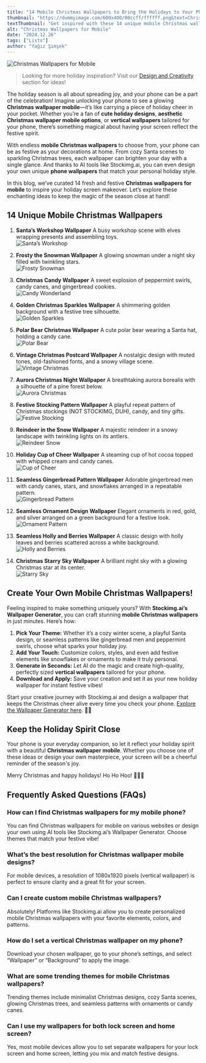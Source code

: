 ```yaml
---
title: "14 Mobile Christmas Wallpapers to Bring the Holidays to Your Phone"
thumbnail: "https://dummyimage.com/600x400/00ccff/ffffff.png&text=Christmas+Wallpapers+Mobile"
textThumbnail: "Get inspired with these 14 unique mobile Christmas wallpaper ideas to light up your phone this holiday season. Perfect for festive fun on the go!"
alt: "Christmas Wallpapers for Mobile"
date: "2024.12.26"
tags: ["Lists"]
author: "Yağız Şimşek"
---
```


![Christmas Wallpapers for Mobile](https://dummyimage.com/600x400/00ccff/ffffff.png&text=Christmas+Wallpapers+Mobile)

> Looking for more holiday inspiration? Visit our [Design and Creativity](https://stockimg.ai/blog/design-and-creativity/) section for ideas!

The holiday season is all about spreading joy, and your phone can be a part of the celebration! Imagine unlocking your phone to see a glowing **Christmas wallpaper mobile**—it’s like carrying a piece of holiday cheer in your pocket. Whether you’re a fan of **cute holiday designs**, **aesthetic Christmas wallpaper mobile options**, or **vertical wallpapers** tailored for your phone, there’s something magical about having your screen reflect the festive spirit.

With endless **mobile Christmas wallpapers** to choose from, your phone can be as festive as your decorations at home. From cozy Santa scenes to sparkling Christmas trees, each wallpaper can brighten your day with a single glance. And thanks to AI tools like Stockimg.ai, you can even design your own unique **phone wallpapers** that match your personal holiday style.

In this blog, we’ve curated 14 fresh and festive **Christmas wallpapers for mobile** to inspire your holiday screen makeover. Let’s explore these enchanting ideas to keep the magic of the season close at hand!

## 14 Unique Mobile Christmas Wallpapers

1. **Santa’s Workshop Wallpaper**
   A busy workshop scene with elves wrapping presents and assembling toys.  
   ![Santa’s Workshop](https://media.stockimg.ai/image/v2/TSDcQt_4n0nl.png)

2. **Frosty the Snowman Wallpaper**
   A glowing snowman under a night sky filled with twinkling stars.  
   ![Frosty Snowman](https://media.stockimg.ai/image/v2/wWU_OUhoxFrG.png)

3. **Christmas Candy Wallpaper**
   A sweet explosion of peppermint swirls, candy canes, and gingerbread cookies.  
   ![Candy Wonderland](https://media.stockimg.ai/image/v2/xY6806iMUVzu.png)

4. **Golden Christmas Sparkles Wallpaper**
   A shimmering golden background with a festive tree silhouette.  
   ![Golden Sparkles](https://media.stockimg.ai/image/v2/O8cA9zPY6e77.png)

5. **Polar Bear Christmas Wallpaper**
   A cute polar bear wearing a Santa hat, holding a candy cane.  
   ![Polar Bear](https://media.stockimg.ai/image/v2/K4TkP5Pq49fu.png)

6. **Vintage Christmas Postcard Wallpaper**
   A nostalgic design with muted tones, old-fashioned fonts, and a snowy village scene.  
   ![Vintage Christmas](https://media.stockimg.ai/designed/_ytT_g_fv_Tv.png)

7. **Aurora Christmas Night Wallpaper**
   A breathtaking aurora borealis with a silhouette of a pine forest below.  
   ![Aurora Christmas](https://media.stockimg.ai/image/v2/bucrut1Nt9Zo.png)

8. **Festive Stocking Pattern Wallpaper**
   A playful repeat pattern of Christmas stockings (NOT STOCKIMG, DUH), candy, and tiny gifts.  
   ![Festive Stocking](https://media.stockimg.ai/image/v2/pj_ugNl91ySd.png)

9. **Reindeer in the Snow Wallpaper**
   A majestic reindeer in a snowy landscape with twinkling lights on its antlers.  
   ![Reindeer Snow](https://media.stockimg.ai/image/v2/Jk-_1Y0I089C.png)

10. **Holiday Cup of Cheer Wallpaper**
   A steaming cup of hot cocoa topped with whipped cream and candy canes.  
   ![Cup of Cheer](https://media.stockimg.ai/image/v2/QL2sjbS81f5L.png)

11. **Seamless Gingerbread Pattern Wallpaper**
   Adorable gingerbread men with candy canes, stars, and snowflakes arranged in a repeatable pattern.  
   ![Gingerbread Pattern](https://media.stockimg.ai/image/v2/pb6XsoowktiV.png)

12. **Seamless Ornament Design Wallpaper**
   Elegant ornaments in red, gold, and silver arranged on a green background for a festive look.  
   ![Ornament Pattern](https://media.stockimg.ai/image/v2/eekED9uwCqUf.png)

13. **Seamless Holly and Berries Wallpaper**
   A classic design with holly leaves and berries scattered across a white background.  
   ![Holly and Berries](https://media.stockimg.ai/image/v2/EFHzG3IoObOQ.png)

14. **Christmas Starry Sky Wallpaper**
   A brilliant night sky with a glowing Christmas star at its center.  
   ![Starry Sky](https://media.stockimg.ai/image/v2/pjuxRnam2Yoc.png)

## Create Your Own Mobile Christmas Wallpapers!

Feeling inspired to make something uniquely yours? With **Stockimg.ai’s Wallpaper Generator**, you can craft stunning **mobile Christmas wallpapers** in just minutes. Here’s how:

1. **Pick Your Theme:** Whether it’s a cozy winter scene, a playful Santa design, or seamless patterns like gingerbread men and peppermint swirls, choose what sparks your holiday joy.  
2. **Add Your Touch:** Customize colors, styles, and even add festive elements like snowflakes or ornaments to make it truly personal.  
3. **Generate in Seconds:** Let AI do the magic and create high-quality, perfectly sized **vertical wallpapers** tailored for your phone.  
4. **Download and Apply:** Save your creation and set it as your new holiday wallpaper for instant festive vibes!  

Start your creative journey with Stockimg.ai and design a wallpaper that keeps the Christmas cheer alive every time you check your phone. [Explore the Wallpaper Generator here](https://stockimg.ai/blog/guide/stockimg-wallpaper-guide). 🎄✨

## Keep the Holiday Spirit Close

Your phone is your everyday companion, so let it reflect your holiday spirit with a beautiful **Christmas wallpaper mobile**. Whether you choose one of these ideas or design your own masterpiece, your screen will be a cheerful reminder of the season's joy.

Merry Christmas and happy holidays! Ho Ho Hoo! 🎅🎄✨

## Frequently Asked Questions (FAQs)

### How can I find Christmas wallpapers for my mobile phone?
You can find Christmas wallpapers for mobile on various websites or design your own using AI tools like Stockimg.ai’s Wallpaper Generator. Choose themes that match your festive vibe!

### What’s the best resolution for Christmas wallpaper mobile designs?
For mobile devices, a resolution of 1080x1920 pixels (vertical wallpaper) is perfect to ensure clarity and a great fit for your screen.

### Can I create custom mobile Christmas wallpapers?
Absolutely! Platforms like Stockimg.ai allow you to create personalized mobile Christmas wallpapers with your favorite elements, colors, and patterns.

### How do I set a vertical Christmas wallpaper on my phone?
Download your chosen wallpaper, go to your phone’s settings, and select “Wallpaper” or “Background” to apply the image.

### What are some trending themes for mobile Christmas wallpapers?
Trending themes include minimalist Christmas designs, cozy Santa scenes, glowing Christmas trees, and seamless patterns with ornaments or candy canes.

### Can I use my wallpapers for both lock screen and home screen?
Yes, most mobile devices allow you to set separate wallpapers for your lock screen and home screen, letting you mix and match festive designs.
